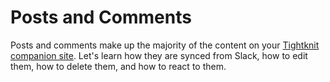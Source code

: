 
# Posts and Comments

Posts and comments make up the majority of the content on your [Tightknit companion site](../../tightknit-site/post). Let's learn how they are synced from Slack, how to edit them, how to delete them, and how to react to them.

<Cards>
  <Card
    title="✏️ Create a post or comment"
    href="/basics/posts-and-comments/create-post-or-comment"
  />
  <Card
    title="🔧 Edit a post or comment"
    href="/basics/posts-and-comments/edit-post-or-comment"
  />
  <Card
    title="🗑️ Delete a post or comment"
    href="/basics/posts-and-comments/delete-post-or-comment"
  />
  <Card
    title="👍 Emoji reactions"
    href="/basics/posts-and-comments/emoji-reactions"
  />
</Cards>

